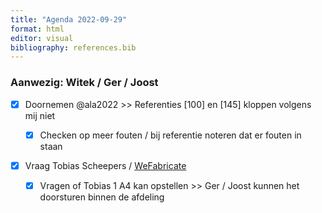 ```yaml
---
title: "Agenda 2022-09-29"
format: html
editor: visual
bibliography: references.bib
---
```


### Aanwezig: Witek / Ger / Joost

-   [x] Doornemen @ala2022 \>\> Referenties \[100\] en \[145\] kloppen volgens mij niet

    -   [x] Checken op meer fouten / bij referentie noteren dat er fouten in staan

-   [x] Vraag Tobias Scheepers / [WeFabricate](https://www.wefabricate.com/)

    -   [x] Vragen of Tobias 1 A4 kan opstellen \>\> Ger / Joost kunnen het doorsturen binnen de afdeling
